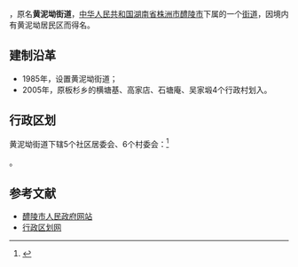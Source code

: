 {{中国乡级行政区|43/02/81/004/000
|行政区全称 = 黄泥坳街道
|景观照片文件名 = 
|景观照片描述 = 
|位置图文件名 = 
|位置图描述 = 
|汉语拼音 = 
|通用拼音 = 
|上级行政区 = [[湖南省|湖南省]][[株洲市|株洲市]][[醴陵市|醴陵市]]
|行政区类别 = 街道
|建置时间 = 1985年
|政府驻地 = 龙凤路3号
|地理坐标 = 
|毗邻 = 
|行政区划 = 11
|村委会 = 6
|居委会 = 5
|总面积 = 33.8平方公里
|户籍人口 = 5万
|户籍人口年份 = 2005
|常住人口 = 
|常住人口年份 = 
|人口密度 = 
|GDP = 
|GDP年份 = 
|邮政编码 = 412200 　
|电话区号 = 
|时区 = UTC+8（[[东八区|东八区]]）
|官方网站 = 
|网站名称 = 
}}
'''{{PAGENAMEBASE}}'''，原名'''黄泥坳街道'''，[[中华人民共和国|中华人民共和国]][[湖南省|湖南省]][[株洲市|株洲市]][[醴陵市|醴陵市]]下属的一个[[街道|街道]]，因境内有黄泥坳居民区而得名。

==建制沿革==
*1985年，设置黄泥坳街道；
*2005年，原板杉乡的横塘基、高家店、石塘庵、吴家塅4个行政村划入。

==行政区划==
黄泥坳街道下辖5个社区居委会、6个村委会：<ref>{{PRC admin/ref sgc|43/02/81/004/000}}</ref>

{{PRC admin/children|43/02/81/004/000}}。

==参考文献==
*[https://web.archive.org/web/20160305075559/http://www.liling.gov.cn/yuanquxiangzhenjiedao/384.html 醴陵市人民政府网站]
*[https://web.archive.org/web/20121114092635/http://www.xzqh.org/html/2011/0419/24511.html 行政区划网]
{{reflist}}

{{PRC admin/navcat|43/02/81/004/000}}